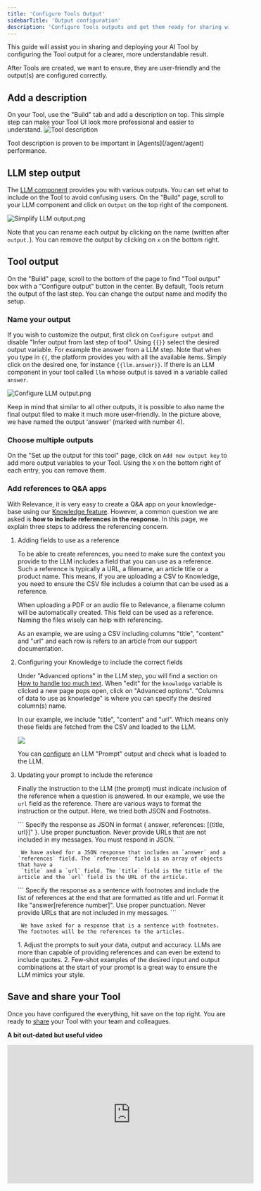 ```yaml
---
title: 'Configure Tools Output'
sidebarTitle: 'Output configuration'
description: 'Configure Tools outputs and get them ready for sharing with your team'
---
```


This guide will assist you in sharing and deploying your AI Tool by configuring the Tool output for a clearer, more understandable result.

After Tools are created, we want to ensure, they are user-friendly and the output(s) are configured correctly. 

## Add a description
On your Tool, use the "Build" tab and add a description on top. This simple step can make your Tool UI look more professional and easier to understand.
![Tool description](/images/build-custom-tools/description.png)

<Tip>
Tool description is proven to be important in [Agents](/agent/agent) performance.
</Tip>

## LLM step output
The [LLM component](/build-custom-tools/tool-steps/llms/llm) provides you with various outputs. You can set what to include on the Tool to avoid confusing users.
On the "Build" page, scroll to your LLM component and click on `Output` on the top right of the component.

![Simplify LLM output.png](/images/build-custom-tools/simplify-llm-output.png)

Note that you can rename each output by clicking on the name (written after `output.`). You can remove the output by clicking on `x` on the bottom right.

## Tool output
On the "Build" page, scroll to the bottom of the page to find "Tool output" box with a "Configure output" button in the center. 
By default, Tools return the output of the last step. You can change the output name and modify the setup.

### Name your output
If you wish to customize the output, first click on `Configure output` and disable "Infer output from last step of tool".
Using `{{}}` select the desired output variable. For example the answer from a LLM step. 
Note that when you type in `{{`, the platform provides you with all the available items. 
Simply click on the desired one, for instance `{{llm.answer}}`. If there is an LLM component in your tool called `llm` whose output is saved in a variable
called `answer`. 

![Configure LLM output.png](/images/build-custom-tools/configure-tool-output.png)

Keep in mind that similar to all other outputs, it is possible to also name the final output filed to make it much more user-friendly. 
In the picture above, we have named the output ‘answer’ (marked with number 4).

### Choose multiple outputs
On the "Set up the output for this tool" page, click on `Add new output key` to add more output variables to your Tool. 
Using the `X` on the bottom right of each entry, you can remove them.

### Add references to Q&A apps
With Relevance, it is very easy to create a Q&A app on your knowledge-base using our [Knowledge feature](/build-custom-tools/knowledge/knowledge).
However, a common question we are asked is **how to include references in the response**. In this page, we explain three steps to address
the referencing concern.

1. Adding fields to use as a reference

    To be able to create references, you need to make sure the context you provide to the LLM includes a field that you can use as a reference. 
    Such a reference is typically a URL, a filename, an article title or a product name.
    This means, if you are uploading a CSV to Knowledge, you need to ensure the CSV file includes a column that can be used as a reference. 
    
    <Tip>
    When uploading a PDF or an audio file to Relevance, a filename column will be automatically created. This field can be used as a reference.
    Naming the files wisely can help with referencing.
    </Tip>

    As an example, we are using a CSV including columns "title", "content" and "url" and each row is refers to an article from our support documentation.

2. Configuring your Knowledge to include the correct fields

    Under "Advanced options" in the LLM step, you will find a section on 
    [How to handle too much text](/build-custom-tools/tool-steps/llms/how-to-handle-too-much-text). 
    When "edit" for the `knowledge` variable is clicked a new page pops open, click on "Advanced options".
    "Columns of data to use as knowledge" is where you can specify the desired column(s) name.

    In our example, we include "title", "content" and "url". Which means only these fields are fetched from the CSV and loaded to the LLM.

    <Frame caption="Screenshot of the column selection modal">
    <img src="/images/build-custom-tools/tool-step/column-selection.png" />
    </Frame>

    <Tip>You can [configure](/build-custom-tools/advanced-setup/output-configuration#llm-step-output) an LLM "Prompt" output and check what 
    is loaded to the LLM.</Tip>

3. Updating your prompt to include the reference

    Finally the instruction to the LLM (the prompt) must indicate inclusion of the reference when a question is answered. In our example, 
    we use the `url` field as the reference. There are various ways to format the instruction or the output. Here, we tried both JSON and Footnotes.

    <Tabs>
    <Tab title="JSON">
        ```
        Specify the response as JSON in format { answer, references: [{title, url}]" }. Use proper punctuation. 
        Never provide URLs that are not included in my messages. You must respond in JSON.
        ```

        We have asked for a JSON response that includes an `answer` and a `references` field. The `references` field is an array of objects that have a 
        `title` and a `url` field. The `title` field is the title of the article and the `url` field is the URL of the article.
    </Tab>
    <Tab title="Footnotes">
        ```
        Specify the response as a sentence with footnotes and include the list of references at the end that are formatted as title and url. 
        Format it like "answer[reference number]". Use proper punctuation. Never provide URLs that are not included in my messages.
        ```

        We have asked for a response that is a sentence with footnotes. The footnotes will be the references to the articles.
    </Tab>
    </Tabs>

    <Tip>
    1. Adjust the prompts to suit your data, output and accuracy. LLMs are more than capable of providing references and can even be extend to include quotes.
    2. Few-shot examples of the desired input and output combinations at the start of your prompt is a great way to ensure the LLM mimics your style.
    </Tip>


## Save and share your Tool
Once you have configured the everything, hit save on the top right. You are ready to [share](/templates/introduction#share-a-tool) your Tool with your 
team and colleagues.


**A bit out-dated but useful video**

<iframe width="560" height="315" src="https://www.youtube.com/embed/lRU6nk9jUMw" title="YouTube video player" frameborder="0" allow="accelerometer; autoplay; clipboard-write; encrypted-media; gyroscope; picture-in-picture; web-share" allowfullscreen></iframe>
